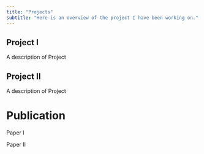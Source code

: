```yaml
---
title: "Projects"
subtitle: "Here is an overview of the project I have been working on."
---
```


## Project I

A description of Project 


## Project II

A description of Project 

# Publication

Paper I

Paper II